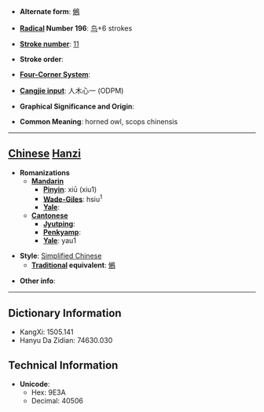 * '''Alternate form''': [[鵂]]

* '''[[Wiktionary:Chinese radical index| Radical]] Number 196''': [[Wiktionary:Chinese radical index 鸟|鸟]]+6 strokes

* '''[[Wiktionary:Chinese total strokes index|Stroke number]]''': [[Wiktionary:Chinese total strokes index 11|11]]

* '''Stroke order''': 

* '''[[Wiktionary:Chinese four corner index|Four-Corner System]]''': 

* '''[[Wiktionary:Chinese Cangjie index|Cangjie input]]''': 人木心一 (ODPM)

* '''Graphical Significance and Origin''': 

* '''Common Meaning''': horned owl, scops chinensis

----

== [[Chinese]] [[Hanzi]] ==

* '''Romanizations'''
** '''[[Mandarin]]'''
*** '''[[Pinyin]]''': xiū (xiu1)
*** '''[[Wade-Giles]]''': hsiu<sup>1</sup>
*** '''[[Yale]]''': 
** '''[[Cantonese]]'''
*** '''[[Jyutping]]''':
*** '''[[Penkyamp]]''': 
*** '''[[Yale]]''': yau1

* '''Style''': [[Simplified Chinese]] 
** '''[[Traditional Chinese|Traditional]] equivalent''': [[鵂]]

* '''Other info''': 

----

== Dictionary Information ==

* KangXi: 1505.141
* Hanyu Da Zidian: 74630.030

== Technical Information ==

* '''Unicode''':
** Hex: 9E3A
** Decimal: 40506